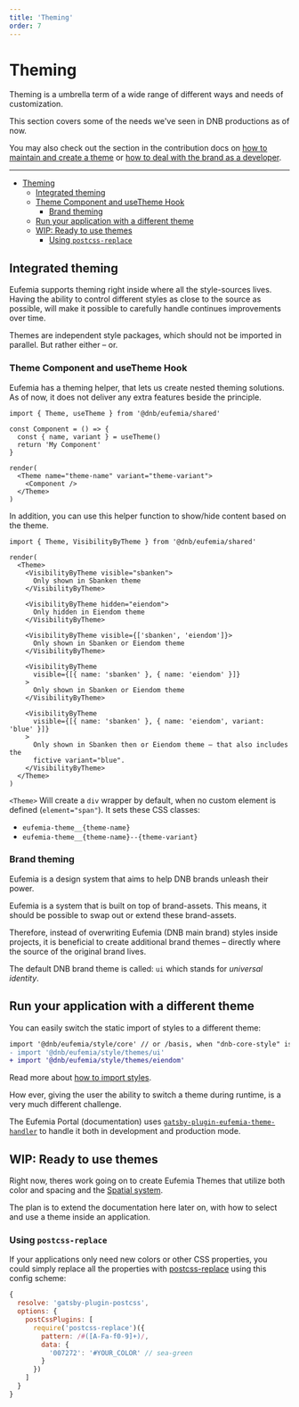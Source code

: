 ```yaml
---
title: 'Theming'
order: 7
---
```


# Theming

Theming is a umbrella term of a wide range of different ways and needs of customization.

This section covers some of the needs we've seen in DNB productions as of now.

You may also check out the section in the contribution docs on [how to maintain and create a theme](/contribute/style-guides/theming/) or [how to deal with the brand as a developer](/brand/development/).

---

- [Theming](#theming)
  - [Integrated theming](#integrated-theming)
  - [Theme Component and useTheme Hook](#theme-component-and-usetheme-hook)
    - [Brand theming](#brand-theming)
  - [Run your application with a different theme](#run-your-application-with-a-different-theme)
  - [WIP: Ready to use themes](#wip-ready-to-use-themes)
    - [Using `postcss-replace`](#using-postcss-replace)

## Integrated theming

Eufemia supports theming right inside where all the style-sources lives. Having the ability to control different styles as close to the source as possible, will make it possible to carefully handle continues improvements over time.

Themes are independent style packages, which should not be imported in parallel. But rather either – or.

### Theme Component and useTheme Hook

Eufemia has a theming helper, that lets us create nested theming solutions. As of now, it does not deliver any extra features beside the principle.

```tsx
import { Theme, useTheme } from '@dnb/eufemia/shared'

const Component = () => {
  const { name, variant } = useTheme()
  return 'My Component'
}

render(
  <Theme name="theme-name" variant="theme-variant">
    <Component />
  </Theme>
)
```

In addition, you can use this helper function to show/hide content based on the theme.

```tsx
import { Theme, VisibilityByTheme } from '@dnb/eufemia/shared'

render(
  <Theme>
    <VisibilityByTheme visible="sbanken">
      Only shown in Sbanken theme
    </VisibilityByTheme>

    <VisibilityByTheme hidden="eiendom">
      Only hidden in Eiendom theme
    </VisibilityByTheme>

    <VisibilityByTheme visible={['sbanken', 'eiendom']}>
      Only shown in Sbanken or Eiendom theme
    </VisibilityByTheme>

    <VisibilityByTheme
      visible={[{ name: 'sbanken' }, { name: 'eiendom' }]}
    >
      Only shown in Sbanken or Eiendom theme
    </VisibilityByTheme>

    <VisibilityByTheme
      visible={[{ name: 'sbanken' }, { name: 'eiendom', variant: 'blue' }]}
    >
      Only shown in Sbanken then or Eiendom theme – that also includes the
      fictive variant="blue".
    </VisibilityByTheme>
  </Theme>
)
```

`<Theme>` Will create a `div` wrapper by default, when no custom element is defined (`element="span"`). It sets these CSS classes:

- `eufemia-theme__{theme-name}`
- `eufemia-theme__{theme-name}--{theme-variant}`


### Brand theming

Eufemia is a design system that aims to help DNB brands unleash their power.

Eufemia is a system that is built on top of brand-assets. This means, it should be possible to swap out or extend these brand-assets.

Therefore, instead of overwriting Eufemia (DNB main brand) styles inside projects, it is beneficial to create additional brand themes – directly where the source of the original brand lives.

The default DNB brand theme is called: `ui` which stands for _universal identity_.

## Run your application with a different theme

You can easily switch the static import of styles to a different theme:

```diff
import '@dnb/eufemia/style/core' // or /basis, when "dnb-core-style" is used
- import '@dnb/eufemia/style/themes/ui'
+ import '@dnb/eufemia/style/themes/eiendom'
```

Read more about [how to import styles](/uilib/usage/customisation/styling/consume-styles/#importing-the-css).

How ever, giving the user the ability to switch a theme during runtime, is a very much different challenge.

The Eufemia Portal (documentation) uses [`gatsby-plugin-eufemia-theme-handler`](https://github.com/dnbexperience/eufemia/tree/main/packages/gatsby-plugin-eufemia-theme-handler) to handle it both in development and production mode.

## WIP: Ready to use themes

Right now, theres work going on to create Eufemia Themes that utilize both color and spacing and the [Spatial system](/quickguide-designer/spatial-system).

The plan is to extend the documentation here later on, with how to select and use a theme inside an application.

### Using `postcss-replace`

If your applications only need new colors or other CSS properties, you could simply replace all the properties with [postcss-replace](https://www.npmjs.com/package/postcss-replace) using this config scheme:

```js
{
  resolve: 'gatsby-plugin-postcss',
  options: {
    postCssPlugins: [
      require('postcss-replace')({
        pattern: /#([A-Fa-f0-9]+)/,
        data: {
          '007272': '#YOUR_COLOR' // sea-green
        }
      })
    ]
  }
}
```
